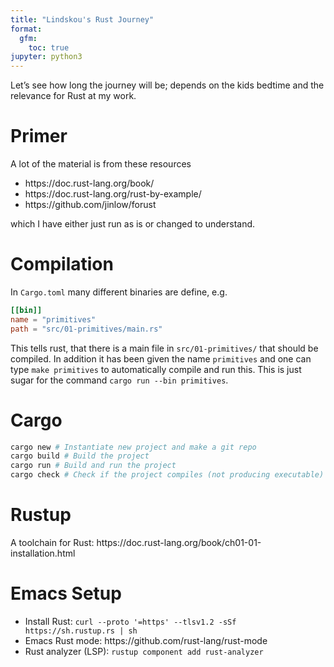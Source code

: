 ```yaml
---
title: "Lindskou's Rust Journey"
format:
  gfm:
    toc: true
jupyter: python3
---
```


Let's see how long the journey will be; depends on the kids bedtime and the relevance for Rust at my work.

# Primer

A lot of the material is from these resources 

 - https://doc.rust-lang.org/book/
 - https://doc.rust-lang.org/rust-by-example/
 - https://github.com/jinlow/forust

which I have either just run as is or changed to understand. 

# Compilation 

In `Cargo.toml` many different binaries are define, e.g.

```toml
[[bin]]
name = "primitives"
path = "src/01-primitives/main.rs"
```

This tells rust, that there is a main file in `src/01-primitives/` that should be compiled. In addition it has been given the name `primitives` and one can type `make primitives` to automatically compile and run this. This is just sugar for the command `cargo run --bin primitives`.

# Cargo

```bash
cargo new # Instantiate new project and make a git repo
cargo build # Build the project
cargo run # Build and run the project
cargo check # Check if the project compiles (not producing executable)
```

# Rustup

A toolchain for Rust: https://doc.rust-lang.org/book/ch01-01-installation.html

# Emacs Setup

 - Install Rust: `curl --proto '=https' --tlsv1.2 -sSf https://sh.rustup.rs | sh`
 - Emacs Rust mode: https://github.com/rust-lang/rust-mode
 - Rust analyzer (LSP): `rustup component add rust-analyzer`
